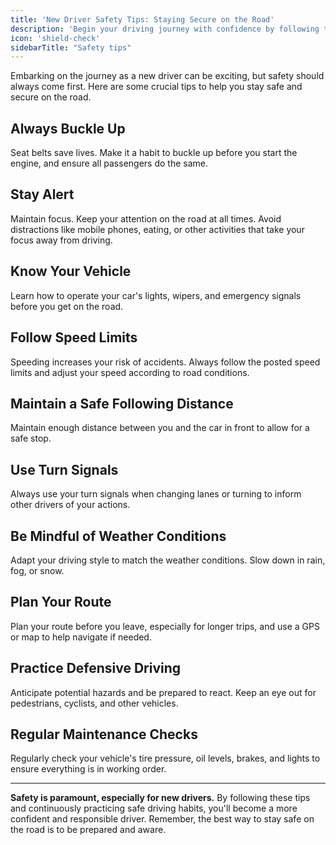 ```yaml
---
title: 'New Driver Safety Tips: Staying Secure on the Road'
description: 'Begin your driving journey with confidence by following these essential safety tips. From seat belt usage to situational awareness, learn how to keep safe on the road.'
icon: 'shield-check'
sidebarTitle: "Safety tips"
---
```


Embarking on the journey as a new driver can be exciting, but safety should always come first. Here are some crucial tips to help you stay safe and secure on the road.

## Always Buckle Up

<Card title="Buckle Up for Safety" icon="person-seat">
  Seat belts save lives. Make it a habit to buckle up before you start the engine, and ensure all passengers do the same.
</Card>


## Stay Alert

Maintain focus. Keep your attention on the road at all times. Avoid distractions like mobile phones, eating, or other activities that take your focus away from driving.

## Know Your Vehicle

<Card title="Familiarize Yourself With Your Car's Features" icon="car" href="/start-driving/driving-basics/understanding-your-car">
  Learn how to operate your car's lights, wipers, and emergency signals before you get on the road.
</Card>


## Follow Speed Limits
<Card title="Observe Speed Limits" icon="gauge-low">
  Speeding increases your risk of accidents. Always follow the posted speed limits and adjust your speed according to road conditions.
</Card>


## Maintain a Safe Following Distance

<Card title="Keep a Safe Gap" icon="car-burst">
  Maintain enough distance between you and the car in front to allow for a safe stop.
</Card>


## Use Turn Signals

<Card title="Communicate Your Intentions" icon="turn-down-right">
  Always use your turn signals when changing lanes or turning to inform other drivers of your actions.
</Card>


## Be Mindful of Weather Conditions

<Card title="Adjust to Weather" icon="cloud-sun-rain">
  Adapt your driving style to match the weather conditions. Slow down in rain, fog, or snow.
</Card>

## Plan Your Route

<Card title="Know Your Way" icon="route">
  Plan your route before you leave, especially for longer trips, and use a GPS or map to help navigate if needed.
</Card>

## Practice Defensive Driving

<Card title="Stay Vigilant" icon="shield-check">
  Anticipate potential hazards and be prepared to react. Keep an eye out for pedestrians, cyclists, and other vehicles.
</Card>

## Regular Maintenance Checks

<Card title="Keep Your Vehicle in Good Shape" icon="calendar-days">
  Regularly check your vehicle's tire pressure, oil levels, brakes, and lights to ensure everything is in working order.
</Card>

---

**Safety is paramount, especially for new drivers.** By following these tips and continuously practicing safe driving habits, you'll become a more confident and responsible driver. Remember, the best way to stay safe on the road is to be prepared and aware.
